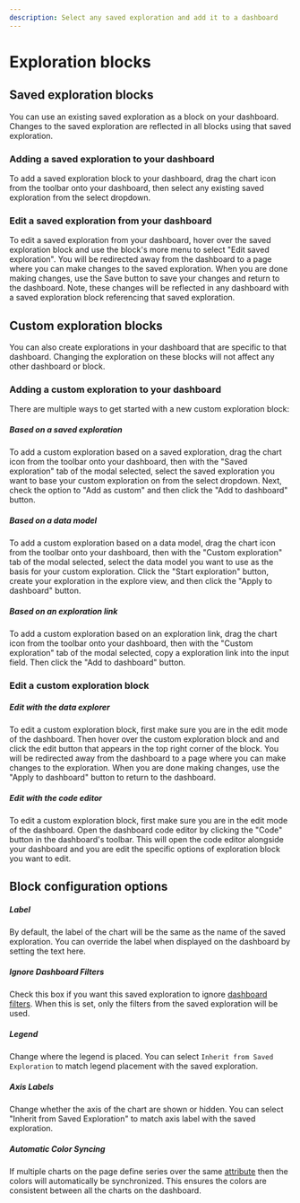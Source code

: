 ```yaml
---
description: Select any saved exploration and add it to a dashboard
---
```


# Exploration blocks

## Saved exploration blocks

You can use an existing saved exploration as a block on your dashboard.
Changes to the saved exploration are reflected in all blocks using that saved exploration.

### Adding a saved exploration to your dashboard

To add a saved exploration block to your dashboard, drag the chart icon from the toolbar onto your dashboard,
then select any existing saved exploration from the select dropdown.

### Edit a saved exploration from your dashboard

To edit a saved exploration from your dashboard, hover over the saved exploration block and use the
block's more menu to select "Edit saved exploration". You will be redirected away from the dashboard to
a page where you can make changes to the saved exploration. When you are done making changes, use the
Save button to save your changes and return to the dashboard. Note, these changes will be reflected in any
dashboard with a saved exploration block referencing that saved exploration.

## Custom exploration blocks

You can also create explorations in your dashboard that are specific to that dashboard.
Changing the exploration on these blocks will not affect any other dashboard or block.

### Adding a custom exploration to your dashboard

There are multiple ways to get started with a new custom exploration block:

##### Based on a saved exploration

To add a custom exploration based on a saved exploration, drag the chart icon from the toolbar onto your dashboard,
then with the "Saved exploration" tab of the modal selected, select the saved exploration you want to base your custom exploration on
from the select dropdown. Next, check the option to "Add as custom" and then click the "Add to dashboard" button.

##### Based on a data model

To add a custom exploration based on a data model, drag the chart icon from the toolbar onto your dashboard,
then with the "Custom exploration" tab of the modal selected, select the data model you want to use as the basis for your custom exploration.
Click the "Start exploration" button, create your exploration in the explore view, and then click the "Apply to dashboard" button.

##### Based on an exploration link

To add a custom exploration based on an exploration link, drag the chart icon from the toolbar onto your dashboard,
then with the "Custom exploration" tab of the modal selected, copy a exploration link into the input field.
Then click the "Add to dashboard" button.

### Edit a custom exploration block

##### Edit with the data explorer

To edit a custom exploration block, first make sure you are in the edit mode of the dashboard.
Then hover over the custom exploration block and and click the edit button that appears in the top right corner of the block.
You will be redirected away from the dashboard to a page where you can make changes to the exploration.
When you are done making changes, use the "Apply to dashboard" button to return to the dashboard.

##### Edit with the code editor

To edit a custom exploration block, first make sure you are in the edit mode of the dashboard. Open the dashboard
code editor by clicking the "Code" button in the dashboard's toolbar.
This will open the code editor alongside your dashboard and you are edit the specific options of exploration block you want to edit.

## Block configuration options

##### Label

By default, the label of the chart will be the same as the name of the saved exploration.
You can override the label when displayed on the dashboard by setting the text here.

##### Ignore Dashboard Filters

Check this box if you want this saved exploration to ignore
[dashboard filters](/docs/dashboards/filters). When this is set, only the filters from the
saved exploration will be used.

##### Legend

Change where the legend is placed. You can select `Inherit from Saved Exploration` to match
legend placement with the saved exploration.

##### Axis Labels

Change whether the axis of the chart are shown or hidden. You can select
"Inherit from Saved Exploration" to match axis label with the saved exploration.

##### Automatic Color Syncing

If multiple charts on the page define series over the same
[attribute](/docs/data-modeling/#the-components-of-a-data-model)
then the colors will automatically be synchronized. This ensures the colors are
consistent between all the charts on the dashboard.
